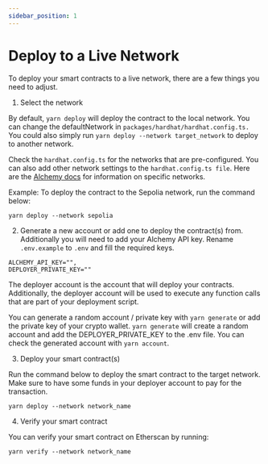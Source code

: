 ```yaml
---
sidebar_position: 1
---
```


# Deploy to a Live Network

To deploy your smart contracts to a live network, there are a few things you need to adjust.

1. Select the network

By default, `yarn deploy` will deploy the contract to the local network. You can change the defaultNetwork in `packages/hardhat/hardhat.config.ts.` You could also simply run `yarn deploy --network target_network` to deploy to another network.

Check the `hardhat.config.ts` for the networks that are pre-configured. You can also add other network settings to the `hardhat.config.ts file`. Here are the [Alchemy docs](https://docs.alchemy.com/docs/how-to-add-alchemy-rpc-endpoints-to-metamask) for information on specific networks.

Example: To deploy the contract to the Sepolia network, run the command below:

```
yarn deploy --network sepolia
```

2. Generate a new account or add one to deploy the contract(s) from. Additionally you will need to add your Alchemy API key. Rename `.env.example` to `.env` and fill the required keys.

```
ALCHEMY_API_KEY="",
DEPLOYER_PRIVATE_KEY=""
```

The deployer account is the account that will deploy your contracts. Additionally, the deployer account will be used to execute any function calls that are part of your deployment script.

You can generate a random account / private key with `yarn generate` or add the private key of your crypto wallet. `yarn generate` will create a random account and add the DEPLOYER_PRIVATE_KEY to the .env file. You can check the generated account with `yarn account`.

3. Deploy your smart contract(s)

Run the command below to deploy the smart contract to the target network. Make sure to have some funds in your deployer account to pay for the transaction.

```
yarn deploy --network network_name
```

4. Verify your smart contract

You can verify your smart contract on Etherscan by running:

```
yarn verify --network network_name
```